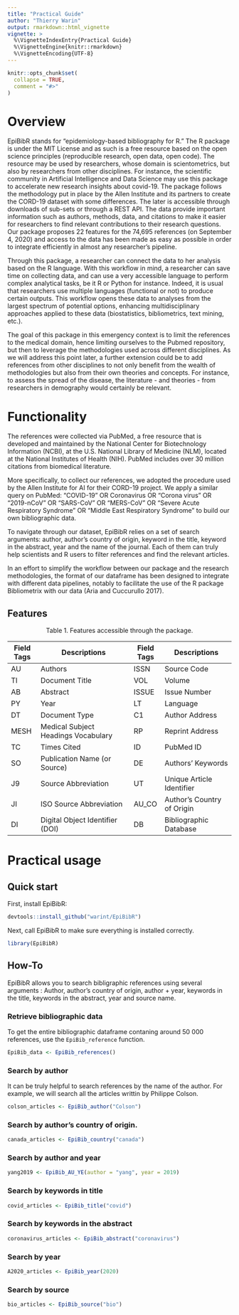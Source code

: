 ```yaml
---
title: "Practical Guide"
author: "Thierry Warin"
output: rmarkdown::html_vignette
vignette: >
  %\VignetteIndexEntry{Practical Guide}
  %\VignetteEngine{knitr::rmarkdown}
  %\VignetteEncoding{UTF-8}
---
```


```r
knitr::opts_chunk$set(
  collapse = TRUE,
  comment = "#>"
)
```

# Overview

EpiBibR stands for "epidemiology-based bibliography for R." The R package is under the MIT License and as such is a free resource based on the open science principles (reproducible research, open data, open code). The resource may be used by researchers, whose domain is scientometrics, but also by researchers from other disciplines. For instance, the scientific community in Artificial Intelligence and Data Science may use this package to accelerate new research insights about covid-19. The package follows the methodology put in place by the Allen Institute and its partners to create the CORD-19 dataset with some differences. The later is accessible through downloads of sub-sets or through a REST API. The data provide important information such as authors, methods, data, and citations to make it easier for researchers to find relevant contributions to their research questions. Our package proposes 22 features for the 74,695 references (on September 4, 2020) and access to the data has been made as easy as possible in order to integrate efficiently in almost any researcher's pipeline.

Through this package, a researcher can connect the data to her analysis based on the R language. With this workflow in mind, a researcher can save time on collecting data, and can use a very accessible language to perform complex analytical tasks, be it R or Python for instance. Indeed, it is usual that researchers use multiple languages (functional or not) to produce certain outputs. This workflow opens these data to analyses from the largest spectrum of potential options, enhancing multidisciplinary approaches applied to these data (biostatistics, bibliometrics, text mining, etc.).

The goal of this package in this emergency context is to limit the references to the medical domain, hence limiting ourselves to the Pubmed repository, but then to leverage the methodologies used across different disciplines. As we will address this point later, a further extension could be to add references from other disciplines to not only benefit from the wealth of methodologies but also from their own theories and concepts. For instance, to assess the spread of the disease, the literature - and theories - from researchers in demography would certainly be relevant.

# Functionality

The references were collected via PubMed, a free resource that is developed and maintained by the National Center for Biotechnology Information (NCBI), at the U.S. National Library of Medicine (NLM), located at the National Institutes of Health (NIH). PubMed includes over 30 million citations from biomedical literature.

More specifically, to collect our references, we adopted the procedure used by the Allen Institute for AI for their CORD-19 project. We apply a similar query on PubMed: “COVID-19” OR Coronavirus OR “Corona virus” OR “2019-nCoV” OR “SARS-CoV” OR “MERS-CoV” OR “Severe Acute Respiratory Syndrome” OR “Middle East Respiratory Syndrome” to build our own bibliographic data.

To navigate through our dataset, EpiBibR relies on a set of search arguments: author, author’s country of origin, keyword in the title, keyword in the abstract, year and the name of the journal. Each of them can truly help scientists and R users to filter references and find the relevant articles.

In an effort to simplify the workflow between our package and the research methodologies, the format of our dataframe has been designed to integrate with different data pipelines, notably to facilitate the use of the R package Bibliometrix with our data (Aria and Cuccurullo 2017).


## Features

<center>
Table 1. Features accessible through the package.
</center>

| Field Tags | Descriptions                        | Field Tags |  Descriptions              |
|------------|-------------------------------------|------------|----------------------------|
| AU         | Authors                             | ISSN       | Source Code                |
| TI         | Document Title                      | VOL        | Volume                     |
| AB         | Abstract                            | ISSUE      | Issue Number               |
| PY         | Year                                | LT         | Language                   |
| DT         | Document Type                       | C1         | Author Address             |
| MESH       | Medical Subject Headings Vocabulary | RP         | Reprint Address            |
| TC         | Times Cited                         | ID         | PubMed ID                  |
| SO         | Publication Name (or Source)        | DE         | Authors’ Keywords          |
| J9         | Source Abbreviation                 | UT         | Unique Article Identifier  |
| JI         | ISO Source Abbreviation             | AU\_CO     | Author’s Country of Origin |
| DI         | Digital Object Identifier (DOI)     | DB         | Bibliographic Database     |





# Practical usage

## Quick start

First, install EpiBibR:

```r
devtools::install_github("warint/EpiBibR")
```

Next, call EpiBibR to make sure everything is installed correctly.

```r
library(EpiBibR)
```


## How-To 

EpiBibR allows you to search bibligraphic references using several arguments : Author, author's country of origin, author + year, keywords in the title, keywords in the abstract, year and source name.

### Retrieve bibliographic data

To get the entire bibliographic dataframe contaning around 50 000 references, use the `EpiBib_reference` function.

```r
EpiBib_data <- EpiBib_references()
```

### Search by author

It can be truly helpful to search references by the name of the author. For example, we will search all the articles writtin by Philippe Colson.

```r
colson_articles <- EpiBib_author("Colson")
```

### Search by author's country of origin.

```r
canada_articles <- EpiBib_country("canada")
```

### Search by author and year

```r
yang2019 <- EpiBib_AU_YE(author = "yang", year = 2019)
```

### Search by keywords in title

```r
covid_articles <- EpiBib_title("covid")
```

### Search by keywords in the abstract

```r
coronavirus_articles <- EpiBib_abstract("coronavirus")
```

### Search by year

```r
A2020_articles <- EpiBib_year(2020)
```

### Search by source

```r
bio_articles <- EpiBib_source("bio")
```


         

 



